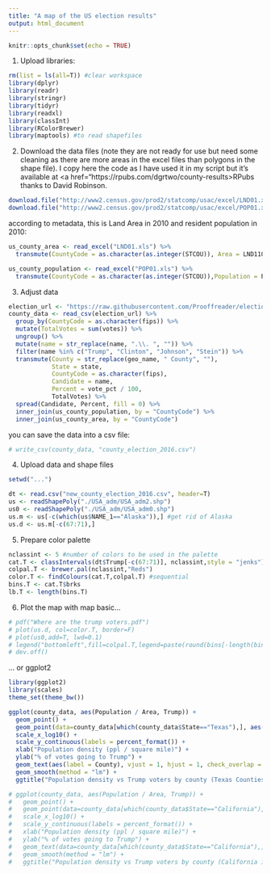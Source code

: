 ```yaml
---
title: "A map of the US election results"
output: html_document
---
```


```r
knitr::opts_chunk$set(echo = TRUE)
```
1. Upload libraries:
  
```r
rm(list = ls(all=T)) #clear workspace
library(dplyr)
library(readr)
library(stringr)
library(tidyr)
library(readxl)
library(classInt)
library(RColorBrewer)
library(maptools) #to read shapefiles
```
2. Download the data files (note they are not ready for use but need some cleaning as there are more areas in the excel files than polygons in the shape file). I copy here the code as I have used it in my script but it's available at <a href="https://rpubs.com/dgrtwo/county-results>RPubs</a> thanks to David Robinson.

```r
download.file("http://www2.census.gov/prod2/statcomp/usac/excel/LND01.xls", "LND01.xls")
download.file("http://www2.census.gov/prod2/statcomp/usac/excel/POP01.xls", "POP01.xls")
```
according to metadata, this is Land Area in 2010 and resident population in 2010:
```r
us_county_area <- read_excel("LND01.xls") %>%
  transmute(CountyCode = as.character(as.integer(STCOU)), Area = LND110210D)

us_county_population <- read_excel("POP01.xls") %>%
  transmute(CountyCode = as.character(as.integer(STCOU)),Population = POP010210D)
```
3. Adjust data
```r
election_url <- "https://raw.githubusercontent.com/Prooffreader/election_2016_data/master/data/presidential_general_election_2016_by_county.csv"
county_data <- read_csv(election_url) %>%
  group_by(CountyCode = as.character(fips)) %>%
  mutate(TotalVotes = sum(votes)) %>%
  ungroup() %>%
  mutate(name = str_replace(name, ".\\. ", "")) %>%
  filter(name %in% c("Trump", "Clinton", "Johnson", "Stein")) %>%
  transmute(County = str_replace(geo_name, " County", ""),
            State = state,
            CountyCode = as.character(fips),
            Candidate = name,
            Percent = vote_pct / 100,
            TotalVotes) %>%
  spread(Candidate, Percent, fill = 0) %>%
  inner_join(us_county_population, by = "CountyCode") %>%
  inner_join(us_county_area, by = "CountyCode")
```
you can save the data into a csv file:
```r
# write_csv(county_data, "county_election_2016.csv")
```
4. Upload data and shape files

```r
setwd("...")
```
```r
dt <- read.csv("new_county_election_2016.csv", header=T)
us <- readShapePoly("./USA_adm/USA_adm2.shp")
us0 <- readShapePoly("./USA_adm/USA_adm0.shp")
us.m <- us[-c(which(us$NAME_1=="Alaska")),] #get rid of Alaska
us.d <- us.m[-c(67:71),]
```
5. Prepare color palette
```r
nclassint <- 5 #number of colors to be used in the palette
cat.T <- classIntervals(dt$Trump[-c(67:71)], nclassint,style = "jenks") #style refers to how the breaks are created
colpal.T <- brewer.pal(nclassint,"Reds")
color.T <- findColours(cat.T,colpal.T) #sequential
bins.T <- cat.T$brks
lb.T <- length(bins.T)
```
6. Plot the map with map basic...
```r
# pdf("Where are the trump voters.pdf")
# plot(us.d, col=color.T, border=F)
# plot(us0,add=T, lwd=0.1)
# legend("bottomleft",fill=colpal.T,legend=paste(round(bins[-length(bins.T)],1),":",round(bins.T[-1],1)),cex=1, bg="white")
# dev.off()
```
... or ggplot2

```r
library(ggplot2)
library(scales)
theme_set(theme_bw())

ggplot(county_data, aes(Population / Area, Trump)) +
  geom_point() +
  geom_point(data=county_data[which(county_data$State=="Texas"),], aes(x=Population/Area, y=Trump), colour="red")+
  scale_x_log10() +
  scale_y_continuous(labels = percent_format()) +
  xlab("Population density (ppl / square mile)") +
  ylab("% of votes going to Trump") +
  geom_text(aes(label = County), vjust = 1, hjust = 1, check_overlap = TRUE) +
  geom_smooth(method = "lm") +
  ggtitle("Population density vs Trump voters by county (Texas Counties in red)")

# ggplot(county_data, aes(Population / Area, Trump)) +
#   geom_point() +
#   geom_point(data=county_data[which(county_data$State=="California"),], aes(x=Population/Area, y=Trump), colour="red")+
#   scale_x_log10() +
#   scale_y_continuous(labels = percent_format()) +
#   xlab("Population density (ppl / square mile)") +
#   ylab("% of votes going to Trump") +
#   geom_text(data=county_data[which(county_data$State=="California"),], aes(label = ifelse(Trump>.5, as.character(dt$County), "" )), color= "red",size=5,vjust = 1, hjust = 1, check_overlap = TRUE) +
#   geom_smooth(method = "lm") +
#   ggtitle("Population density vs Trump voters by county (California in red)")
```
